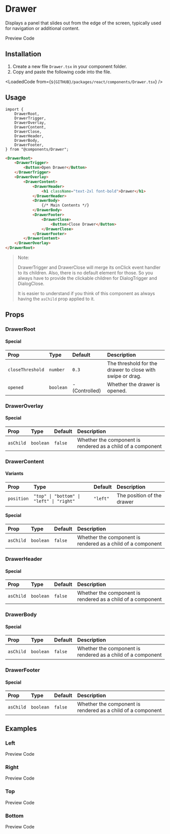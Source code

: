 
# Drawer
Displays a panel that slides out from the edge of the screen, typically used for navigation or additional content.

<TabProvider defaultName="preview">
    <TabList>
        <TabTrigger name="preview">Preview</TabTrigger>
        <TabTrigger name="code">Code</TabTrigger>
    </TabList>
  <TabContent name="preview">
    <Story layout="centered">
        <DrawerDemo />
    </Story>
  </TabContent>
  <TabContent name="code">
    <LoadedCode from={`${GITHUB}/packages/react/src/docs/components/DrawerBlocks/Preview.tsx`} />
  </TabContent>
</TabProvider>

## Installation

1. Create a new file `Drawer.tsx` in your component folder.
2. Copy and paste the following code into the file.

<LoadedCode from={`${GITHUB}/packages/react/components/Drawer.tsx`} />

## Usage

```tsx
import {
    DrawerRoot,
    DrawerTrigger,
    DrawerOverlay,
    DrawerContent,
    DrawerClose,
    DrawerHeader,
    DrawerBody,
    DrawerFooter,
} from "@components/Drawer"; 
```

```html
<DrawerRoot>
    <DrawerTrigger>
        <Button>Open Drawer</Button>
    </DrawerTrigger>
    <DrawerOverlay>
        <DrawerContent>
            <DrawerHeader>
                <h1 className="text-2xl font-bold">Drawer</h1>
            </DrawerHeader>
            <DrawerBody>
                {/* Main Contents */}
            </DrawerBody>
            <DrawerFooter>
                <DrawerClose>
                    <Button>Close Drawer</Button>
                </DrawerClose>
            </DrawerFooter>
        </DrawerContent>
    </DrawerOverlay>
</DrawerRoot>
```

> Note:
> 
> DrawerTrigger and DrawerClose will merge its onClick event handler to its children.
> Also, there is no default element for those.
> So you always have to provide the clickable children for DialogTrigger and DialogClose.
>
> It is easier to understand if you think of this component as always having the `asChild` prop applied to it.

## Props

### DrawerRoot

#### Special

| Prop             | Type      | Default        | Description                                               |
|:-----------------|:----------|:---------------|:----------------------------------------------------------|
| `closeThreshold` | `number`  | `0.3`          | The threshold for the drawer to close with swipe or drag. |
| `opened`         | `boolean` | - (Controlled) | Whether the drawer is opened.                             |

### DrawerOverlay

#### Special

| Prop      | Type      | Default | Description                                                 |
|:----------|:----------|:--------|:------------------------------------------------------------|
| `asChild` | `boolean` | `false` | Whether the component is rendered as a child of a component |

### DrawerContent

#### Variants

| Prop       | Type                                     | Default  | Description                |
|:-----------|:-----------------------------------------|:---------|:---------------------------|
| `position` | `"top" \| "bottom" \| "left" \| "right"` | `"left"` | The position of the drawer |

#### Special

| Prop      | Type      | Default | Description                                                 |
|:----------|:----------|:--------|:------------------------------------------------------------|
| `asChild` | `boolean` | `false` | Whether the component is rendered as a child of a component |

### DrawerHeader

#### Special

| Prop      | Type      | Default | Description                                                 |
|:----------|:----------|:--------|:------------------------------------------------------------|
| `asChild` | `boolean` | `false` | Whether the component is rendered as a child of a component |

### DrawerBody

#### Special

| Prop      | Type      | Default | Description                                                 |
|:----------|:----------|:--------|:------------------------------------------------------------|
| `asChild` | `boolean` | `false` | Whether the component is rendered as a child of a component |

### DrawerFooter

#### Special

| Prop      | Type      | Default | Description                                                 |
|:----------|:----------|:--------|:------------------------------------------------------------|
| `asChild` | `boolean` | `false` | Whether the component is rendered as a child of a component |

## Examples

### Left

<TabProvider defaultName="preview">
    <TabList>
        <TabTrigger name="preview">Preview</TabTrigger>
        <TabTrigger name="code">Code</TabTrigger>
    </TabList>
    <TabContent name="preview">
        <Story layout="centered">
            <Examples.Left />
        </Story>
    </TabContent>
    <TabContent name="code">
        <LoadedCode from={`${GITHUB}/packages/react/src/docs/components/DrawerBlocks/Examples/Left.tsx`} />
    </TabContent>
</TabProvider>

### Right

<TabProvider defaultName="preview">
    <TabList>
        <TabTrigger name="preview">Preview</TabTrigger>
        <TabTrigger name="code">Code</TabTrigger>
    </TabList>
    <TabContent name="preview">
        <Story layout="centered">
            <Examples.Right />
        </Story>
    </TabContent>
    <TabContent name="code">
        <LoadedCode from={`${GITHUB}/packages/react/src/docs/components/DrawerBlocks/Examples/Right.tsx`} />
    </TabContent>
</TabProvider>

### Top

<TabProvider defaultName="preview">
    <TabList>
        <TabTrigger name="preview">Preview</TabTrigger>
        <TabTrigger name="code">Code</TabTrigger>
    </TabList>
    <TabContent name="preview">
        <Story layout="centered">
            <Examples.Top />
        </Story>
    </TabContent>
    <TabContent name="code">
        <LoadedCode from={`${GITHUB}/packages/react/src/docs/components/DrawerBlocks/Examples/Top.tsx`} />
    </TabContent>
</TabProvider>

### Bottom

<TabProvider defaultName="preview">
    <TabList>
        <TabTrigger name="preview">Preview</TabTrigger>
        <TabTrigger name="code">Code</TabTrigger>
    </TabList>
    <TabContent name="preview">
        <Story layout="centered">
            <Examples.Bottom />
        </Story>
    </TabContent>
    <TabContent name="code">
        <LoadedCode from={`${GITHUB}/packages/react/src/docs/components/DrawerBlocks/Examples/Bottom.tsx`} />
    </TabContent>
</TabProvider>
